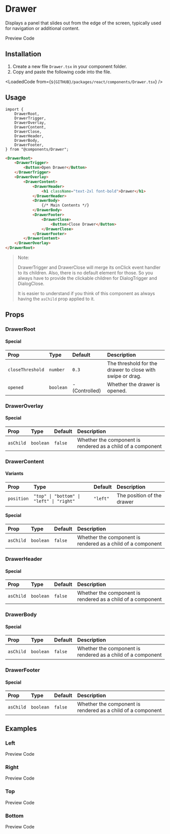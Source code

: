 
# Drawer
Displays a panel that slides out from the edge of the screen, typically used for navigation or additional content.

<TabProvider defaultName="preview">
    <TabList>
        <TabTrigger name="preview">Preview</TabTrigger>
        <TabTrigger name="code">Code</TabTrigger>
    </TabList>
  <TabContent name="preview">
    <Story layout="centered">
        <DrawerDemo />
    </Story>
  </TabContent>
  <TabContent name="code">
    <LoadedCode from={`${GITHUB}/packages/react/src/docs/components/DrawerBlocks/Preview.tsx`} />
  </TabContent>
</TabProvider>

## Installation

1. Create a new file `Drawer.tsx` in your component folder.
2. Copy and paste the following code into the file.

<LoadedCode from={`${GITHUB}/packages/react/components/Drawer.tsx`} />

## Usage

```tsx
import {
    DrawerRoot,
    DrawerTrigger,
    DrawerOverlay,
    DrawerContent,
    DrawerClose,
    DrawerHeader,
    DrawerBody,
    DrawerFooter,
} from "@components/Drawer"; 
```

```html
<DrawerRoot>
    <DrawerTrigger>
        <Button>Open Drawer</Button>
    </DrawerTrigger>
    <DrawerOverlay>
        <DrawerContent>
            <DrawerHeader>
                <h1 className="text-2xl font-bold">Drawer</h1>
            </DrawerHeader>
            <DrawerBody>
                {/* Main Contents */}
            </DrawerBody>
            <DrawerFooter>
                <DrawerClose>
                    <Button>Close Drawer</Button>
                </DrawerClose>
            </DrawerFooter>
        </DrawerContent>
    </DrawerOverlay>
</DrawerRoot>
```

> Note:
> 
> DrawerTrigger and DrawerClose will merge its onClick event handler to its children.
> Also, there is no default element for those.
> So you always have to provide the clickable children for DialogTrigger and DialogClose.
>
> It is easier to understand if you think of this component as always having the `asChild` prop applied to it.

## Props

### DrawerRoot

#### Special

| Prop             | Type      | Default        | Description                                               |
|:-----------------|:----------|:---------------|:----------------------------------------------------------|
| `closeThreshold` | `number`  | `0.3`          | The threshold for the drawer to close with swipe or drag. |
| `opened`         | `boolean` | - (Controlled) | Whether the drawer is opened.                             |

### DrawerOverlay

#### Special

| Prop      | Type      | Default | Description                                                 |
|:----------|:----------|:--------|:------------------------------------------------------------|
| `asChild` | `boolean` | `false` | Whether the component is rendered as a child of a component |

### DrawerContent

#### Variants

| Prop       | Type                                     | Default  | Description                |
|:-----------|:-----------------------------------------|:---------|:---------------------------|
| `position` | `"top" \| "bottom" \| "left" \| "right"` | `"left"` | The position of the drawer |

#### Special

| Prop      | Type      | Default | Description                                                 |
|:----------|:----------|:--------|:------------------------------------------------------------|
| `asChild` | `boolean` | `false` | Whether the component is rendered as a child of a component |

### DrawerHeader

#### Special

| Prop      | Type      | Default | Description                                                 |
|:----------|:----------|:--------|:------------------------------------------------------------|
| `asChild` | `boolean` | `false` | Whether the component is rendered as a child of a component |

### DrawerBody

#### Special

| Prop      | Type      | Default | Description                                                 |
|:----------|:----------|:--------|:------------------------------------------------------------|
| `asChild` | `boolean` | `false` | Whether the component is rendered as a child of a component |

### DrawerFooter

#### Special

| Prop      | Type      | Default | Description                                                 |
|:----------|:----------|:--------|:------------------------------------------------------------|
| `asChild` | `boolean` | `false` | Whether the component is rendered as a child of a component |

## Examples

### Left

<TabProvider defaultName="preview">
    <TabList>
        <TabTrigger name="preview">Preview</TabTrigger>
        <TabTrigger name="code">Code</TabTrigger>
    </TabList>
    <TabContent name="preview">
        <Story layout="centered">
            <Examples.Left />
        </Story>
    </TabContent>
    <TabContent name="code">
        <LoadedCode from={`${GITHUB}/packages/react/src/docs/components/DrawerBlocks/Examples/Left.tsx`} />
    </TabContent>
</TabProvider>

### Right

<TabProvider defaultName="preview">
    <TabList>
        <TabTrigger name="preview">Preview</TabTrigger>
        <TabTrigger name="code">Code</TabTrigger>
    </TabList>
    <TabContent name="preview">
        <Story layout="centered">
            <Examples.Right />
        </Story>
    </TabContent>
    <TabContent name="code">
        <LoadedCode from={`${GITHUB}/packages/react/src/docs/components/DrawerBlocks/Examples/Right.tsx`} />
    </TabContent>
</TabProvider>

### Top

<TabProvider defaultName="preview">
    <TabList>
        <TabTrigger name="preview">Preview</TabTrigger>
        <TabTrigger name="code">Code</TabTrigger>
    </TabList>
    <TabContent name="preview">
        <Story layout="centered">
            <Examples.Top />
        </Story>
    </TabContent>
    <TabContent name="code">
        <LoadedCode from={`${GITHUB}/packages/react/src/docs/components/DrawerBlocks/Examples/Top.tsx`} />
    </TabContent>
</TabProvider>

### Bottom

<TabProvider defaultName="preview">
    <TabList>
        <TabTrigger name="preview">Preview</TabTrigger>
        <TabTrigger name="code">Code</TabTrigger>
    </TabList>
    <TabContent name="preview">
        <Story layout="centered">
            <Examples.Bottom />
        </Story>
    </TabContent>
    <TabContent name="code">
        <LoadedCode from={`${GITHUB}/packages/react/src/docs/components/DrawerBlocks/Examples/Bottom.tsx`} />
    </TabContent>
</TabProvider>
